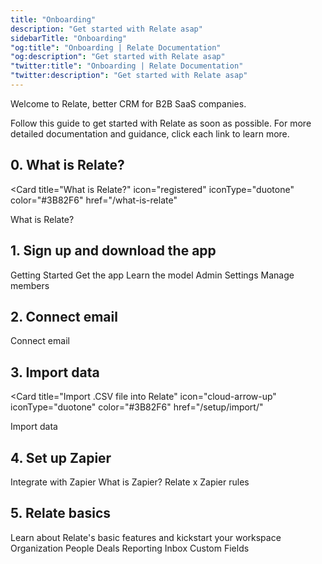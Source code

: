```yaml
---
title: "Onboarding"
description: "Get started with Relate asap"
sidebarTitle: "Onboarding"
"og:title": "Onboarding | Relate Documentation"
"og:description": "Get started with Relate asap"
"twitter:title": "Onboarding | Relate Documentation"
"twitter:description": "Get started with Relate asap"
---
```


Welcome to Relate, better CRM for B2B SaaS companies.

Follow this guide to get started with Relate as soon as possible. For more detailed documentation and guidance, click each link to learn more.

## 0. What is Relate?
<Card
  title="What is Relate?"
  icon="registered"
  iconType="duotone"
  color="#3B82F6"
  href="/what-is-relate"
>
What is Relate?
</Card>

## 1. Sign up and download the app
<CardGroup cols={3}>
      <Card
            title="Sign up"
            icon="book"
            iconType="duotone"
            href="/setup/getting-started/"
            color="#3B82F6"
      >
      Getting Started
      </Card>
      <Card
            title="Get the app"
            icon="download"
            color="#3B82F6"
            iconType="duotone"
            href="/setup/get-the-app">
      Get the app
      </Card>
      <Card
            title="Learn the model"
            icon="graduation-cap"
            iconType="duotone"
            color="#3B82F6"
            href="/learn-the-model">
      Learn the model
      </Card>
</CardGroup>
<CardGroup cols={2}>
      <Card
            title="Admin Settings"
            icon="gear"
            iconType="duotone"
            href="/setup/admin/"
            color="#3B82F6"
      >
      Admin Settings
      </Card>
      <Card
            title="Manage members"
            icon="user"
            iconType="duotone"
            color="#3B82F6"
            href="/setup/manage-members">
      Manage members
      </Card>
</CardGroup>

## 2. Connect email
<CardGroup cols={1}>
  <Card title="Connect email" icon="envelope" iconType="duotone" color="#3B82F6" href="/setup/email-sync">
  Connect email
  </Card>
</CardGroup>

## 3. Import data
<Card
  title="Import .CSV file into Relate"
  icon="cloud-arrow-up"
  iconType="duotone"
  color="#3B82F6"
  href="/setup/import/"
>
Import data
</Card>

## 4. Set up Zapier
<CardGroup cols={3}>
  <Card title="Integrate with Zapier"
        icon="bolt" color="#3B82F6"
        iconType="duotone"
        href="/setup/zapier-integration/how-to-integrate-with-zapier">
  Integrate with Zapier
  </Card>
  <Card title="What is Zapier?"
        icon="magnifying-glass" color="#3B82F6"
        iconType="duotone"
        href="/setup/zapier-integration/what-is-zapier">
  What is Zapier?
  </Card>
  <Card title="Relate x Zapier rules"
        icon="code" color="#3B82F6"
        iconType="duotone"
        href="/setup/zapier-integration/relate-x-zapier-integration-rules">
  Relate x Zapier rules
  </Card>
</CardGroup>

## 5. Relate basics
Learn about Relate's basic features and kickstart your workspace
<CardGroup cols={3}>
  <Card title="Organization"
        icon="buildings" color="#3B82F6"
        iconType="duotone"
        href="/features/organizations">
  Organization
  </Card>
  <Card title="People"
        icon="people" color="#3B82F6"
        iconType="duotone"
        href="/features/people">
  People
  </Card>
  <Card title="Deals"
        icon="handshake" color="#3B82F6"
        iconType="duotone"
        href="/features/deals">
  Deals
  </Card>
</CardGroup>
<CardGroup cols={3}>
  <Card title="Reporting"
        icon="chart-line" color="#3B82F6"
        iconType="duotone"
        href="/features/reporting">
  Reporting
  </Card>
  <Card title="Inbox"
        icon="inbox" color="#3B82F6"
        iconType="duotone"
        href="/features/inbox">
  Inbox
  </Card>
  <Card title="Custom Fields"
        icon="table" color="#3B82F6"
        iconType="duotone"
        href="/features/custom-fields">
  Custom Fields
  </Card>
</CardGroup>
